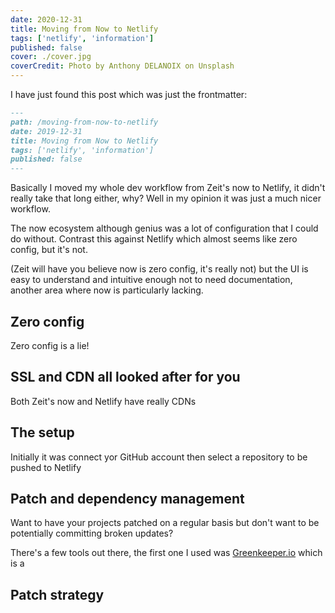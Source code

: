 ```yaml
---
date: 2020-12-31
title: Moving from Now to Netlify
tags: ['netlify', 'information']
published: false
cover: ./cover.jpg
coverCredit: Photo by Anthony DELANOIX on Unsplash
---
```


I have just found this post which was just the frontmatter:

```md
---
path: /moving-from-now-to-netlify
date: 2019-12-31
title: Moving from Now to Netlify
tags: ['netlify', 'information']
published: false
---
```

Basically I moved my whole dev workflow from Zeit's now to Netlify, it
didn't really take that long either, why? Well in my opinion it was
just a much nicer workflow.

The now ecosystem although genius was a lot of configuration that I
could do without. Contrast this against Netlify which almost seems
like zero config, but it's not.

(Zeit will have you believe now is zero config, it's really not) but
the UI is easy to understand and intuitive enough not to need
documentation, another area where now is particularly lacking.

## Zero config

Zero config is a lie!

## SSL and CDN all looked after for you

Both Zeit's now and Netlify have really CDNs

## The setup

Initially it was connect yor GitHub account then select a repository
to be pushed to Netlify

## Patch and dependency management

Want to have your projects patched on a regular basis but don't want
to be potentially committing broken updates?

There's a few tools out there, the first one I used was
[Greenkeeper.io] which is a

## Patch strategy

<!-- LINKS -->

[greenkeeper.io]: https://greenkeeper.io
